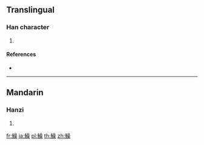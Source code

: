 {{character info/new}}
==Translingual==

===Han character===
{{Han char|rn=195|rad=魚|as=13|sn=24|four=26394|canj=NFRRD}}

# {{defn|Han|sort=魚13}}

====References====
* {{Han ref|kx=1479.040|dkj=46532|dj=2010.300|hdz=74717.040|uh=9C62|ud=40034|bh=F8D9|bd=63705}}

----

==Mandarin==

===Hanzi===
{{cmn-hanzi|pin=[[sāo]] ([[sao1]])|wg=sao<sup>1</sup>}}

# {{defn|lang=cmn|sort=魚13}}

[[fr:鱢]]
[[ja:鱢]]
[[pl:鱢]]
[[th:鱢]]
[[zh:鱢]]